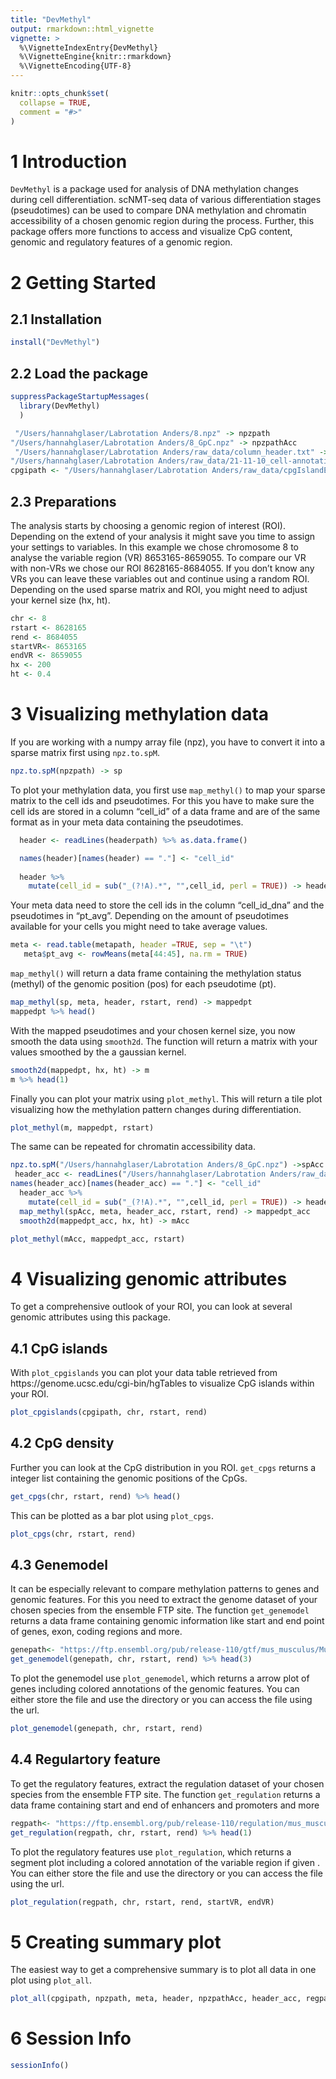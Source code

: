 ```yaml
---
title: "DevMethyl"
output: rmarkdown::html_vignette
vignette: >
  %\VignetteIndexEntry{DevMethyl}
  %\VignetteEngine{knitr::rmarkdown}
  %\VignetteEncoding{UTF-8}
---
```


```r
knitr::opts_chunk$set(
  collapse = TRUE,
  comment = "#>"
)
```


# 1 Introduction
  `DevMethyl` is a package used for analysis of DNA methylation changes during cell differentiation. scNMT-seq data of various differentiation stages (pseudotimes) can be used to compare DNA methylation and chromatin accessibility of a chosen genomic region during the process. Further, this package offers more functions to access and visualize CpG content, genomic and regulatory features of a genomic region.
  
# 2 Getting Started

## 2.1 Installation 
```r
install("DevMethyl")
```
  
## 2.2 Load the package
```r
suppressPackageStartupMessages(
  library(DevMethyl)
  )
```

```r
 "/Users/hannahglaser/Labrotation Anders/8.npz" -> npzpath
"/Users/hannahglaser/Labrotation Anders/8_GpC.npz" -> npzpathAcc
 "/Users/hannahglaser/Labrotation Anders/raw_data/column_header.txt" -> headerpath
"/Users/hannahglaser/Labrotation Anders/raw_data/21-11-10_cell-annotation.tsv" -> metapath
cpgipath <- "/Users/hannahglaser/Labrotation Anders/raw_data/cpgIslandExtUnmasked.txt"
```

## 2.3 Preparations
The analysis starts by choosing a genomic region of interest (ROI). Depending on the extend of your analysis it might save you time to assign your settings to variables. In this example we chose chromosome 8 to analyse the variable region (VR) 8653165-8659055. To compare our VR with non-VRs we chose our ROI 8628165-8684055. If you don't know any VRs you can leave these variables out and continue using a random ROI. Depending on the used sparse matrix and ROI, you might need to adjust your kernel size (hx, ht).
```r
chr <- 8
rstart <- 8628165
rend <- 8684055
startVR<- 8653165
endVR <- 8659055
hx <- 200
ht <- 0.4
```

# 3 Visualizing methylation data
If you are working with a numpy array file (npz), you have to convert it into a sparse matrix first using `npz.to.spM`.
```r
npz.to.spM(npzpath) -> sp
```

To plot your methylation data, you first use `map_methyl()` to map your sparse matrix to the cell ids and pseudotimes.
For this you have to make sure the cell ids are stored in a column "cell_id" of a data frame and are of the same format as in your meta data containing the pseudotimes.

```r
  header <- readLines(headerpath) %>% as.data.frame()

  names(header)[names(header) == "."] <- "cell_id"
  
  header %>%
    mutate(cell_id = sub("_(?!A).*", "",cell_id, perl = TRUE)) -> header

```

Your meta data need to store the cell ids in the column "cell_id_dna" and the pseudotimes in "pt_avg".
Depending on the amount of pseudotimes available for your cells you might need to take average values. 
```r
meta <- read.table(metapath, header =TRUE, sep = "\t")
   meta$pt_avg <- rowMeans(meta[44:45], na.rm = TRUE)
```

`map_methyl()` will return a data frame containing the methylation status (methyl) of the genomic position (pos) for each pseudotime (pt).
```r
map_methyl(sp, meta, header, rstart, rend) -> mappedpt
mappedpt %>% head()
```

With the mapped pseudotimes and your chosen kernel size, you now smooth the data using `smooth2d`. The function will return a matrix with your values smoothed by the a gaussian kernel.
```r
smooth2d(mappedpt, hx, ht) -> m
m %>% head(1)
```

Finally you can plot your matrix using `plot_methyl`. This will return a tile plot visualizing how the methylation pattern changes during differentiation.
```r
plot_methyl(m, mappedpt, rstart)
```

The same can be repeated for chromatin accessibility data.
```r
npz.to.spM("/Users/hannahglaser/Labrotation Anders/8_GpC.npz") ->spAcc
 header_acc <- readLines("/Users/hannahglaser/Labrotation Anders/raw_data/column_header_accessibility.txt") %>% as.data.frame()
names(header_acc)[names(header_acc) == "."] <- "cell_id"
  header_acc %>%
    mutate(cell_id = sub("_(?!A).*", "",cell_id, perl = TRUE)) -> header_acc
  map_methyl(spAcc, meta, header_acc, rstart, rend) -> mappedpt_acc
  smooth2d(mappedpt_acc, hx, ht) -> mAcc
```

```r
plot_methyl(mAcc, mappedpt_acc, rstart)
```


# 4 Visualizing genomic attributes
To get a comprehensive outlook of your ROI, you can look at several genomic attributes using this package. 

## 4.1 CpG islands
With `plot_cpgislands` you can plot your data table retrieved from https://genome.ucsc.edu/cgi-bin/hgTables to visualize CpG islands within your ROI.
```r
plot_cpgislands(cpgipath, chr, rstart, rend)
```

## 4.2 CpG density
Further you can look at the CpG distribution in you ROI. `get_cpgs` returns a integer list containing the genomic positions of the CpGs.
```r
get_cpgs(chr, rstart, rend) %>% head()
```

This can be plotted as a bar plot using `plot_cpgs`.
```r
plot_cpgs(chr, rstart, rend)
```

## 4.3 Genemodel
It can be especially relevant to compare methylation patterns to genes and genomic features. 
For this you need to extract the genome dataset of your chosen species from the ensemble FTP site. The function `get_genemodel` returns a data frame containing genomic information like start and end point of genes, exon, coding regions and more.
```r
genepath<- "https://ftp.ensembl.org/pub/release-110/gtf/mus_musculus/Mus_musculus.GRCm39.110.gtf.gz"
get_genemodel(genepath, chr, rstart, rend) %>% head(3)
```

To plot the genemodel use `plot_genemodel`, which returns a arrow plot of genes including colored annotations of the genomic features. You can either store the file and use the directory or you can access the file using the url.
```r
plot_genemodel(genepath, chr, rstart, rend)
```

## 4.4 Regulartory feature
To get the regulatory features, extract the regulation dataset of your chosen species from the ensemble FTP site. The function `get_regulation` returns a data frame containing start and end of enhancers and promoters and more
```r
regpath<- "https://ftp.ensembl.org/pub/release-110/regulation/mus_musculus/mus_musculus.GRCm39.Regulatory_Build.regulatory_features.20221007.gff.gz"
get_regulation(regpath, chr, rstart, rend) %>% head(1)
```

To plot the regulatory features use `plot_regulation`, which returns a segment plot including a colored annotation of the variable region if given . You can either store the file and use the directory or you can access the file using the url.
```r
plot_regulation(regpath, chr, rstart, rend, startVR, endVR)
```
  
# 5 Creating summary plot
The easiest way to get a comprehensive summary is to plot all data in one plot using `plot_all`. 
```r
plot_all(cpgipath, npzpath, meta, header, npzpathAcc, header_acc, regpath, genepath, hx, ht, chr, rstart, rend, startVR, endVR)

```

# 6 Session Info
```r
sessionInfo()
```


